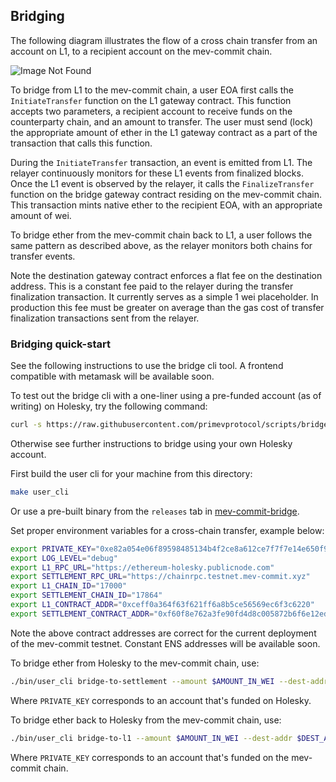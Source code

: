 
## Bridging 

The following diagram illustrates the flow of a cross chain transfer from an account on L1, to a recipient account on the mev-commit chain. 

![Image Not Found](bridge_flow.png)

To bridge from L1 to the mev-commit chain, a user EOA first calls the `InitiateTransfer` function on the L1 gateway contract. This function accepts two parameters, a recipient account to receive funds on the counterparty chain, and an amount to transfer. The user must send (lock) the appropriate amount of ether in the L1 gateway contract as a part of the transaction that calls this function.

During the `InitiateTransfer` transaction, an event is emitted from L1. The relayer continuously monitors for these L1 events from finalized blocks. Once the L1 event is observed by the relayer, it calls the `FinalizeTransfer` function on the bridge gateway contract residing on the mev-commit chain. This transaction mints native ether to the recipient EOA, with an appropriate amount of wei.

To bridge ether from the mev-commit chain back to L1, a user follows the same pattern as described above, as the relayer monitors both chains for transfer events. 

Note the destination gateway contract enforces a flat fee on the destination address. This is a constant fee paid to the relayer during the transfer finalization transaction. It currently serves as a simple 1 wei placeholder. In production this fee must be greater on average than the gas cost of transfer finalization transactions sent from the relayer.

### Bridging quick-start 

See the following instructions to use the bridge cli tool. A frontend compatible with metamask will be available soon.

To test out the bridge cli with a one-liner using a pre-funded account (as of writing) on Holesky, try the following command:

```bash
curl -s https://raw.githubusercontent.com/primevprotocol/scripts/bridge/bridge.sh | bash
```
Otherwise see further instructions to bridge using your own Holesky account.

First build the user cli for your machine from this directory:

```bash
make user_cli
```

Or use a pre-built binary from the `releases` tab in [mev-commit-bridge](https://github.com/primevprotocol/mev-commit-bridge/releases).

Set proper environment variables for a cross-chain transfer, example below:

```bash 
export PRIVATE_KEY="0xe82a054e06f89598485134b4f2ce8a612ce7f7f7e14e650f9f20b30efddd0e57"
export LOG_LEVEL="debug"
export L1_RPC_URL="https://ethereum-holesky.publicnode.com"
export SETTLEMENT_RPC_URL="https://chainrpc.testnet.mev-commit.xyz"
export L1_CHAIN_ID="17000"
export SETTLEMENT_CHAIN_ID="17864"
export L1_CONTRACT_ADDR="0xceff0a364f63f621ff6a8b5ce56569ec6f3c6220"
export SETTLEMENT_CONTRACT_ADDR="0xf60f8e762a3fe90fd4d8c005872b6f6e12eda8ca"
```

Note the above contract addresses are correct for the current deployment of the mev-commit testnet. Constant ENS addresses will be available soon.

To bridge ether from Holesky to the mev-commit chain, use:

```bash
./bin/user_cli bridge-to-settlement --amount $AMOUNT_IN_WEI --dest-addr $DEST_ADDR
```

Where `PRIVATE_KEY` corresponds to an account that's funded on Holesky. 

To bridge ether back to Holesky from the mev-commit chain, use:

```bash
./bin/user_cli bridge-to-l1 --amount $AMOUNT_IN_WEI --dest-addr $DEST_ADDR
```
Where `PRIVATE_KEY` corresponds to an account that's funded on the mev-commit chain.
